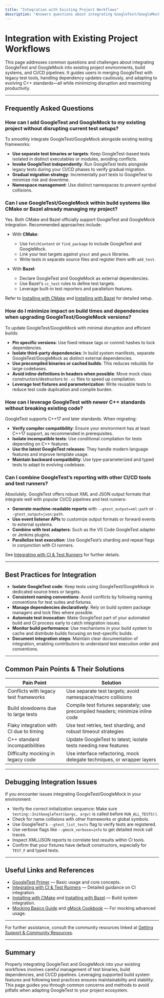 ```yaml
---
title: "Integration with Existing Project Workflows"
description: "Answers questions about integrating GoogleTest/GoogleMock with other tools, frameworks, or CI/CD pipelines—from mixing with legacy test systems to minimizing friction when updating dependencies or using newer C++ standards."
---
```


# Integration with Existing Project Workflows

This page addresses common questions and challenges about integrating GoogleTest and GoogleMock into existing project environments, build systems, and CI/CD pipelines. It guides users in merging GoogleTest with legacy test tools, handling dependency updates cautiously, and adapting to evolving C++ standards—all while minimizing disruption and maximizing productivity.

---

## Frequently Asked Questions

### How can I add GoogleTest and GoogleMock to my existing project without disrupting current test setups?

To smoothly integrate GoogleTest/GoogleMock alongside existing testing frameworks:

- **Use separate test binaries or targets**: Keep GoogleTest-based tests isolated in distinct executables or modules, avoiding conflicts.
- **Invoke GoogleTest independently**: Run GoogleTest tests alongside legacy tests during your CI/CD phases to verify gradual migration.
- **Gradual migration strategy**: Incrementally port tests to GoogleTest to minimize risk and downtime.
- **Namespace management**: Use distinct namespaces to prevent symbol collisions.

### Can I use GoogleTest/GoogleMock within build systems like CMake or Bazel already managing my project?

Yes. Both CMake and Bazel officially support GoogleTest and GoogleMock integration. Recommended approaches include:

- With **CMake**:
  - Use `FetchContent` or `find_package` to include GoogleTest and GoogleMock.
  - Link your test targets against `gtest` and `gmock` libraries.
  - Write tests in separate source files and register them with `add_test`.

- With **Bazel**:
  - Declare GoogleTest and GoogleMock as external dependencies.
  - Use Bazel's `cc_test` rules to define test targets.
  - Leverage built-in test reporters and parallelism features.

Refer to [Installing with CMake](../getting-started/installation-config/installing-cmake) and [Installing with Bazel](../getting-started/installation-config/installing-bazel) for detailed setup. 

### How do I minimize impact on build times and dependencies when upgrading GoogleTest/GoogleMock versions?

To update GoogleTest/GoogleMock with minimal disruption and efficient builds:

- **Pin specific versions**: Use fixed release tags or commit hashes to lock dependencies.
- **Isolate third-party dependencies**: In build system manifests, separate GoogleTest/GoogleMock as distinct external dependencies.
- **Use precompiled binaries or cached builds**: This reduces rebuilds for large codebases.
- **Avoid inline definitions in headers when possible**: Move mock class constructors/destructors to `.cc` files to speed up compilation.
- **Leverage test fixtures and parameterization**: Write reusable tests to reduce test code duplication and compile burden.

### How can I leverage GoogleTest with newer C++ standards without breaking existing code?

GoogleTest supports C++17 and later standards. When migrating:

- **Verify compiler compatibility**: Ensure your environment has at least C++17 support, as recommended in prerequisites.
- **Isolate incompatible tests**: Use conditional compilation for tests depending on C++ features.
- **Use the latest GoogleTest releases**: They handle modern language features and improve template usage.
- **Maintain backward compatibility**: Use type-parameterized and typed tests to adapt to evolving codebase.

### Can I combine GoogleTest’s reporting with other CI/CD tools and test runners?

Absolutely. GoogleTest offers robust XML and JSON output formats that integrate well with popular CI/CD pipelines and test runners:

- **Generate machine-readable reports** with `--gtest_output=xml:path` or `--gtest_output=json:path`.
- **Use event listener APIs** to customize output formats or forward events to external systems.
- **Combine with test adapters**: Such as the VS Code GoogleTest adapter or Jenkins plugins.
- **Parallelize test execution**: Use GoogleTest’s sharding and repeat flags in conjunction with CI runners.

See [Integrating with CI & Test Runners](../guides/integration-and-best-practices/ci-and-test-runner-integration) for further details.

---

## Best Practices for Integration

- **Isolate GoogleTest code**: Keep tests using GoogleTest/GoogleMock in dedicated source trees or targets.
- **Consistent naming conventions**: Avoid conflicts by following naming conventions for test suites and fixtures.
- **Manage dependencies declaratively**: Rely on build system package managers and lock files where possible.
- **Automate test invocation**: Make GoogleTest part of your automated build and CI process early to catch integration issues.
- **Monitor build performance**: Use mechanisms in your build system to cache and distribute builds focusing on test-specific builds.
- **Document integration steps**: Maintain clear documentation of integration, enabling contributors to understand test execution order and conventions.

---

## Common Pain Points & Their Solutions

| Pain Point                               | Solution                                           |
|-----------------------------------------|--------------------------------------------------|
| Conflicts with legacy test frameworks   | Use separate test targets; avoid namespace/macro collisions |
| Build slowdowns due to large tests      | Compile test fixtures separately; use precompiled headers; minimize inline code |
| Flaky integration with CI due to timing | Use test retries, test sharding, and robust timeout strategies |
| C++ standard incompatibilities           | Update GoogleTest to latest; isolate tests needing new features |
| Difficulty mocking in legacy code        | Use interface refactoring, mock delegate techniques, or wrapper layers |

---

## Debugging Integration Issues

If you encounter issues integrating GoogleTest/GoogleMock in your environment:

- Verify the correct initialization sequence: Make sure `testing::InitGoogleTest(&argc, argv)` is called before `RUN_ALL_TESTS()`.
- Check for name collisions with other frameworks or global symbols.
- Use GoogleTest's `--gtest_list_tests` flag to verify tests are registered.
- Use verbose flags like `--gmock_verbose=info` to get detailed mock call traces.
- Inspect XML/JSON reports to correlate test results within CI tools.
- Confirm that your fixtures have default constructors, especially for `TEST_F` and typed tests.

---

## Useful Links and References

- [GoogleTest Primer](../docs/primer.md) — Basic usage and core concepts.
- [Integrating with CI & Test Runners](../guides/integration-and-best-practices/ci-and-test-runner-integration) — Detailed guidance on CI integration.
- [Installing with CMake](../getting-started/installation-config/installing-cmake) and [Installing with Bazel](../getting-started/installation-config/installing-bazel) — Build system integration.
- [Mocking Basics Guide](../guides/mocking-guide/mocking-basics) and [gMock Cookbook](../docs/gmock_cook_book.md) — For mocking advanced usage.

---

For further assistance, consult the community resources linked at [Getting Support & Community Resources](../faq/troubleshooting_support_community/support-and-community).

---

## Summary

Properly integrating GoogleTest and GoogleMock into your existing workflows involves careful management of test binaries, build dependencies, and CI/CD pipelines. Leveraging supported build system features and following best practices ensures maintainability and stability. This page guides you through common concerns and methods to avoid pitfalls when adapting GoogleTest to your project ecosystem.
